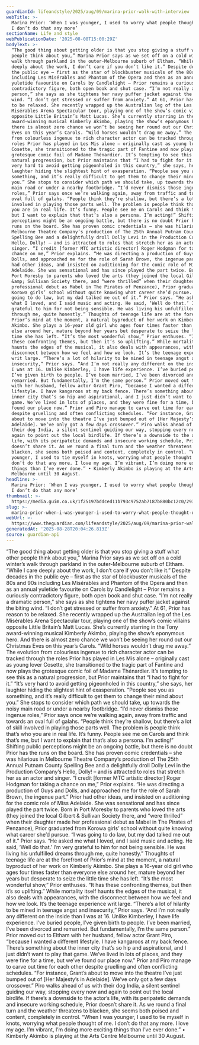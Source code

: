 ```yaml
---
guardianId: lifeandstyle/2025/aug/09/marina-prior-walk-with-interview
webTitle: >-
  Marina Prior: ‘When I was younger, I used to worry what people thought of me.
  I don’t do that any more’
sectionName: Life and style
webPublicationDate: '2025-08-08T15:00:29Z'
bodyText: >-
  “The good thing about getting older is that you stop giving a stuff what other
  people think about you,” Marina Prior says as we set off on a cold winter’s
  walk through parkland in the outer-Melbourne suburb of Eltham. “While I care
  deeply about the work, I don’t care if you don’t like it.” Despite decades in
  the public eye – first as the star of blockbuster musicals of the 80s and 90s
  including Les Misérables and Phantom of the Opera and then as an annual
  yuletide favourite on Carols by Candlelight – Prior remains a curiously
  contradictory figure, both open book and shut case. “I’m not really a dramatic
  person,” she says as she tightens her navy puffer jacket against the biting
  wind. “I don’t get stressed or suffer from anxiety.” At 61, Prior has reason
  to be relaxed. She recently wrapped up the Australian leg of the Les
  Misérables Arena Spectacular tour, playing one of the show’s comic villains
  opposite Little Britain’s Matt Lucas. She’s currently starring in the Tony
  award-winning musical Kimberly Akimbo, playing the show’s eponymous hero. And
  there is almost zero chance we won’t be seeing her round out our Christmas
  Eves on this year’s Carols. “Wild horses wouldn’t drag me away.” The evolution
  from colourless ingenue to rich character actor can be tracked through the
  roles Prior has played in Les Mis alone – originally cast as young lover
  Cosette, she transitioned to the tragic part of Fantine and now plays the
  grotesque comic foil of Madame Thénardier. It’s tempting to see this as a
  natural progression, but Prior maintains that “I had to fight for it.” “It’s
  very hard to avoid getting pigeonholed in this country,” she says, her
  laughter hiding the slightest hint of exasperation. “People see you as
  something, and it’s really difficult to get them to change their mind about
  you.” She stops to consider which path we should take, up towards the noisy
  main road or under a nearby footbridge. “I’d never dismiss those ingenue
  roles,” Prior says once we’re walking again, away from traffic and towards an
  oval full of galahs. “People think they’re shallow, but there’s a lot of skill
  involved in playing those parts well. The problem is people think that’s who
  you are in real life. It’s funny. People see me on Carols and think that’s me,
  but I want to explain that that’s also a persona. I’m acting!” Shifting public
  perceptions might be an ongoing battle, but there is no doubt Prior has the
  runs on the board. She has proven comic credentials – she was hilarious in
  Melbourne Theatre Company’s production of The 25th Annual Putnam County
  Spelling Bee and a delightfully droll Dolly Levi in the Production Company’s
  Hello, Dolly! – and is attracted to roles that stretch her as an actor and
  singer. “I credit [former MTC artistic director] Roger Hodgman for taking a
  chance on me,” Prior explains. “He was directing a production of Guys and
  Dolls, and approached me for the role of Sarah Brown, the ingenue part.” Prior
  had other ideas, and insisted on auditioning for the comic role of Miss
  Adelaide. She was sensational and has since played the part twice. Born in
  Port Moresby to parents who loved the arts (they joined the local Gilbert
  &amp; Sullivan Society there, and “were thrilled” when their daughter made her
  professional debut as Mabel in The Pirates of Penzance), Prior graduated from
  Korowa girls’ school without quite knowing what career she’d pursue. “I was
  going to do law, but my dad talked me out of it.” Prior says. “He asked me
  what I loved, and I said music and acting. He said, ‘Well do that.’ I’m very
  grateful to him for not being sensible. He was living his unfulfilled dreams
  through me, quite honestly.” Thoughts of teenage life are at the forefront of
  Prior’s mind at the moment, a natural byproduct of her work on Kimberly
  Akimbo. She plays a 16-year old girl who ages four times faster than everyone
  else around her, mature beyond her years but desperate to seize the little
  time she has left. “It’s the most wonderful show,” Prior enthuses. “It has
  these confronting themes, but then it’s so uplifting.” While mortality itself
  haunts the edges of the musical, it also deals with appearances, with the
  disconnect between how we feel and how we look. It’s the teenage experience
  writ large. “There’s a lot of hilarity to be mined in teenage angst and
  insecurity,” Prior says. “And I’m not really any different on the inside than
  I was at 16. Unlike Kimberley, I have life experience. I’ve buried people,
  I’ve given birth to people. I’ve been married, I’ve been divorced and
  remarried. But fundamentally, I’m the same person.” Prior moved out to Eltham
  with her husband, fellow actor Grant Piro, “because I wanted a different
  lifestyle. I have kangaroos at my back fence. There’s something about the
  inner city that’s so hip and aspirational, and I just didn’t want to play that
  game. We’ve lived in lots of places, and they were fine for a time, but we’ve
  found our place now.” Prior and Piro manage to carve out time for each other
  despite gruelling and often conflicting schedules. “For instance, Grant’s
  about to move into the theatre I’ve just bumped out of [Her Majesty’s in
  Adelaide]. We’ve only got a few days crossover.” Piro walks ahead of us with
  their dog India, a silent sentinel guiding our way, stopping every now and
  again to point out the local birdlife. If there’s a downside to the actor’s
  life, with its peripatetic demands and insecure working schedule, Prior
  doesn’t share it. As we round a final turn and the weather threatens to
  blacken, she seems both poised and content, completely in control. “When I was
  younger, I used to tie myself in knots, worrying what people thought of me. I
  don’t do that any more. I love my age. I’m vibrant, I’m doing more exciting
  things than I’ve ever done.” • Kimberly Akimbo is playing at the Arts Centre
  Melbourne until 30 August.
headline: >-
  Marina Prior: ‘When I was younger, I used to worry what people thought of me.
  I don’t do that any more’
thumbnail: >-
  https://media.guim.co.uk/1f25197bddced11b793c9752ab7187b880bc12c0/293_0_2915_2333/500.jpg
slug: >-
  marina-prior-when-i-was-younger-i-used-to-worry-what-people-thought-of-me-i-dont-do-that-any-more
webUrl: >-
  https://www.theguardian.com/lifeandstyle/2025/aug/09/marina-prior-walk-with-interview
generatedAt: '2025-08-28T20:04:26.813Z'
source: guardian-api
---
```

“The good thing about getting older is that you stop giving a stuff what other people think about you,” Marina Prior says as we set off on a cold winter’s walk through parkland in the outer-Melbourne suburb of Eltham. “While I care deeply about the work, I don’t care if you don’t like it.” Despite decades in the public eye – first as the star of blockbuster musicals of the 80s and 90s including Les Misérables and Phantom of the Opera and then as an annual yuletide favourite on Carols by Candlelight – Prior remains a curiously contradictory figure, both open book and shut case. “I’m not really a dramatic person,” she says as she tightens her navy puffer jacket against the biting wind. “I don’t get stressed or suffer from anxiety.” At 61, Prior has reason to be relaxed. She recently wrapped up the Australian leg of the Les Misérables Arena Spectacular tour, playing one of the show’s comic villains opposite Little Britain’s Matt Lucas. She’s currently starring in the Tony award-winning musical Kimberly Akimbo, playing the show’s eponymous hero. And there is almost zero chance we won’t be seeing her round out our Christmas Eves on this year’s Carols. “Wild horses wouldn’t drag me away.” The evolution from colourless ingenue to rich character actor can be tracked through the roles Prior has played in Les Mis alone – originally cast as young lover Cosette, she transitioned to the tragic part of Fantine and now plays the grotesque comic foil of Madame Thénardier. It’s tempting to see this as a natural progression, but Prior maintains that “I had to fight for it.” “It’s very hard to avoid getting pigeonholed in this country,” she says, her laughter hiding the slightest hint of exasperation. “People see you as something, and it’s really difficult to get them to change their mind about you.” She stops to consider which path we should take, up towards the noisy main road or under a nearby footbridge. “I’d never dismiss those ingenue roles,” Prior says once we’re walking again, away from traffic and towards an oval full of galahs. “People think they’re shallow, but there’s a lot of skill involved in playing those parts well. The problem is people think that’s who you are in real life. It’s funny. People see me on Carols and think that’s me, but I want to explain that that’s also a persona. I’m acting!” Shifting public perceptions might be an ongoing battle, but there is no doubt Prior has the runs on the board. She has proven comic credentials – she was hilarious in Melbourne Theatre Company’s production of The 25th Annual Putnam County Spelling Bee and a delightfully droll Dolly Levi in the Production Company’s Hello, Dolly! – and is attracted to roles that stretch her as an actor and singer. “I credit [former MTC artistic director] Roger Hodgman for taking a chance on me,” Prior explains. “He was directing a production of Guys and Dolls, and approached me for the role of Sarah Brown, the ingenue part.” Prior had other ideas, and insisted on auditioning for the comic role of Miss Adelaide. She was sensational and has since played the part twice. Born in Port Moresby to parents who loved the arts (they joined the local Gilbert &amp; Sullivan Society there, and “were thrilled” when their daughter made her professional debut as Mabel in The Pirates of Penzance), Prior graduated from Korowa girls’ school without quite knowing what career she’d pursue. “I was going to do law, but my dad talked me out of it.” Prior says. “He asked me what I loved, and I said music and acting. He said, ‘Well do that.’ I’m very grateful to him for not being sensible. He was living his unfulfilled dreams through me, quite honestly.” Thoughts of teenage life are at the forefront of Prior’s mind at the moment, a natural byproduct of her work on Kimberly Akimbo. She plays a 16-year old girl who ages four times faster than everyone else around her, mature beyond her years but desperate to seize the little time she has left. “It’s the most wonderful show,” Prior enthuses. “It has these confronting themes, but then it’s so uplifting.” While mortality itself haunts the edges of the musical, it also deals with appearances, with the disconnect between how we feel and how we look. It’s the teenage experience writ large. “There’s a lot of hilarity to be mined in teenage angst and insecurity,” Prior says. “And I’m not really any different on the inside than I was at 16. Unlike Kimberley, I have life experience. I’ve buried people, I’ve given birth to people. I’ve been married, I’ve been divorced and remarried. But fundamentally, I’m the same person.” Prior moved out to Eltham with her husband, fellow actor Grant Piro, “because I wanted a different lifestyle. I have kangaroos at my back fence. There’s something about the inner city that’s so hip and aspirational, and I just didn’t want to play that game. We’ve lived in lots of places, and they were fine for a time, but we’ve found our place now.” Prior and Piro manage to carve out time for each other despite gruelling and often conflicting schedules. “For instance, Grant’s about to move into the theatre I’ve just bumped out of [Her Majesty’s in Adelaide]. We’ve only got a few days crossover.” Piro walks ahead of us with their dog India, a silent sentinel guiding our way, stopping every now and again to point out the local birdlife. If there’s a downside to the actor’s life, with its peripatetic demands and insecure working schedule, Prior doesn’t share it. As we round a final turn and the weather threatens to blacken, she seems both poised and content, completely in control. “When I was younger, I used to tie myself in knots, worrying what people thought of me. I don’t do that any more. I love my age. I’m vibrant, I’m doing more exciting things than I’ve ever done.” • Kimberly Akimbo is playing at the Arts Centre Melbourne until 30 August.

